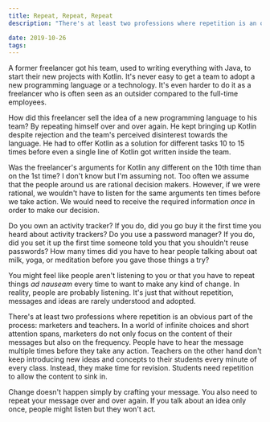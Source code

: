 ```yaml
---
title: Repeat, Repeat, Repeat
description: "There's at least two professions where repetition is an obvious part of the process: marketers and teachers. Without repetition, messages and ideas are rarely understood and adopted."

date: 2019-10-26
tags:
---
```


A former freelancer got his team, used to writing everything with Java, to start their new projects with Kotlin. It's never easy to get a team to adopt a new programming language or a technology. It's even harder to do it as a freelancer who is often seen as an outsider compared to the full-time employees.

How did this freelancer sell the idea of a new programming language to his team? By repeating himself over and over again. He kept bringing up Kotlin despite rejection and the team's perceived disinterest towards the language. He had to offer Kotlin as a solution for different tasks 10 to 15 times before even a single line of Kotlin got written inside the team.

Was the freelancer's arguments for Kotlin any different on the 10th time than on the 1st time? I don't know but I'm assuming not. Too often we assume that the people around us are rational decision makers. However, if we were rational, we wouldn't have to listen for the same arguments ten times before we take action. We would need to receive the required information _once_ in order to make our decision.

Do you own an activity tracker? If you do, did you go buy it the first time you heard about activity trackers? Do you use a password manager? If you do, did you set it up the first time someone told you that you shouldn't reuse passwords? How many times did you have to hear people talking about oat milk, yoga, or meditation before you gave those things a try?

You might feel like people aren't listening to you or that you have to repeat things _ad nauseam_ every time to want to make any kind of change. In reality, people are probably listening. It's just that without repetition, messages and ideas are rarely understood and adopted.

There's at least two professions where repetition is an obvious part of the process: marketers and teachers. In a world of infinite choices and short attention spans, marketers do not only focus on the content of their messages but also on the frequency. People have to hear the message multiple times before they take any action. Teachers on the other hand don't keep introducing new ideas and concepts to their students every minute of every class. Instead, they make time for revision. Students need repetition to allow the content to sink in.

Change doesn't happen simply by crafting your message. You also need to repeat your message over and over again. If you talk about an idea only once, people might listen but they won't act.
